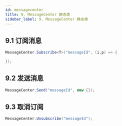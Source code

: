 ```yaml
---
id: messagecenter
title: 9. MessageCenter 静态类
sidebar_label: 9. MessageCenter 静态类
---
```


## 9.1 订阅消息

```cs
MessageCenter.Subscribe<T>("messageId", (i,p) => {

});
```

## 9.2 发送消息

```cs
MessageCenter.Send("messageId", new {});
```

## 9.3 取消订阅

```cs
MessageCenter.Unsubscribe("messageId");
```
